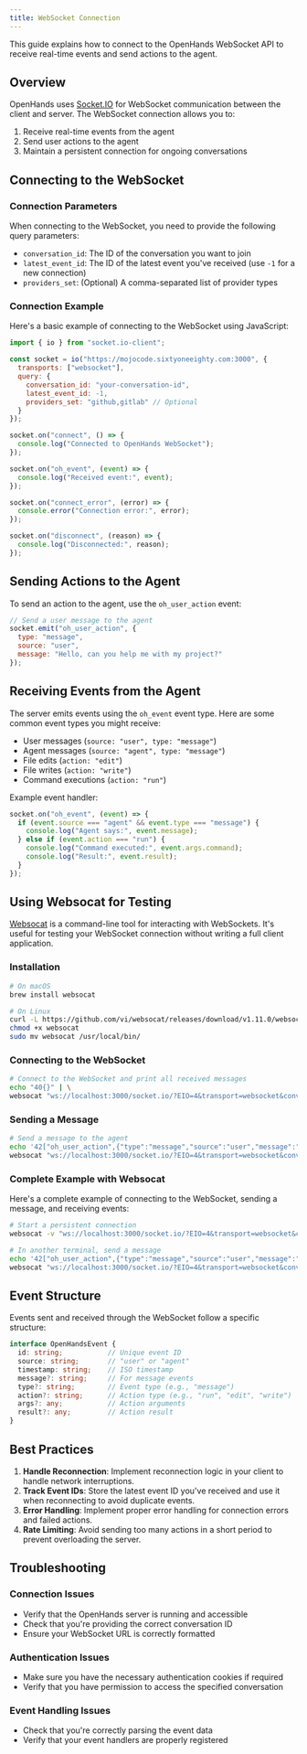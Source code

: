 ```yaml
---
title: WebSocket Connection
---
```


This guide explains how to connect to the OpenHands WebSocket API to receive real-time events and send actions to the agent.

## Overview

OpenHands uses [Socket.IO](https://socket.io/) for WebSocket communication between the client and server. The WebSocket connection allows you to:

1. Receive real-time events from the agent
2. Send user actions to the agent
3. Maintain a persistent connection for ongoing conversations

## Connecting to the WebSocket

### Connection Parameters

When connecting to the WebSocket, you need to provide the following query parameters:

- `conversation_id`: The ID of the conversation you want to join
- `latest_event_id`: The ID of the latest event you've received (use `-1` for a new connection)
- `providers_set`: (Optional) A comma-separated list of provider types

### Connection Example

Here's a basic example of connecting to the WebSocket using JavaScript:

```javascript
import { io } from "socket.io-client";

const socket = io("https://mojocode.sixtyoneeighty.com:3000", {
  transports: ["websocket"],
  query: {
    conversation_id: "your-conversation-id",
    latest_event_id: -1,
    providers_set: "github,gitlab" // Optional
  }
});

socket.on("connect", () => {
  console.log("Connected to OpenHands WebSocket");
});

socket.on("oh_event", (event) => {
  console.log("Received event:", event);
});

socket.on("connect_error", (error) => {
  console.error("Connection error:", error);
});

socket.on("disconnect", (reason) => {
  console.log("Disconnected:", reason);
});
```

## Sending Actions to the Agent

To send an action to the agent, use the `oh_user_action` event:

```javascript
// Send a user message to the agent
socket.emit("oh_user_action", {
  type: "message",
  source: "user",
  message: "Hello, can you help me with my project?"
});
```

## Receiving Events from the Agent

The server emits events using the `oh_event` event type. Here are some common event types you might receive:

- User messages (`source: "user", type: "message"`)
- Agent messages (`source: "agent", type: "message"`)
- File edits (`action: "edit"`)
- File writes (`action: "write"`)
- Command executions (`action: "run"`)

Example event handler:

```javascript
socket.on("oh_event", (event) => {
  if (event.source === "agent" && event.type === "message") {
    console.log("Agent says:", event.message);
  } else if (event.action === "run") {
    console.log("Command executed:", event.args.command);
    console.log("Result:", event.result);
  }
});
```

## Using Websocat for Testing

[Websocat](https://github.com/vi/websocat) is a command-line tool for interacting with WebSockets. It's useful for testing your WebSocket connection without writing a full client application.

### Installation

```bash
# On macOS
brew install websocat

# On Linux
curl -L https://github.com/vi/websocat/releases/download/v1.11.0/websocat.x86_64-unknown-linux-musl > websocat
chmod +x websocat
sudo mv websocat /usr/local/bin/
```

### Connecting to the WebSocket

```bash
# Connect to the WebSocket and print all received messages
echo "40{}" | \
websocat "ws://localhost:3000/socket.io/?EIO=4&transport=websocket&conversation_id=your-conversation-id&latest_event_id=-1"
```

### Sending a Message

```bash
# Send a message to the agent
echo '42["oh_user_action",{"type":"message","source":"user","message":"Hello, agent!"}]' | \
websocat "ws://localhost:3000/socket.io/?EIO=4&transport=websocket&conversation_id=your-conversation-id&latest_event_id=-1"
```

### Complete Example with Websocat

Here's a complete example of connecting to the WebSocket, sending a message, and receiving events:

```bash
# Start a persistent connection
websocat -v "ws://localhost:3000/socket.io/?EIO=4&transport=websocket&conversation_id=your-conversation-id&latest_event_id=-1"

# In another terminal, send a message
echo '42["oh_user_action",{"type":"message","source":"user","message":"Can you help me with my project?"}]' | \
websocat "ws://localhost:3000/socket.io/?EIO=4&transport=websocket&conversation_id=your-conversation-id&latest_event_id=-1"
```

## Event Structure

Events sent and received through the WebSocket follow a specific structure:

```typescript
interface OpenHandsEvent {
  id: string;           // Unique event ID
  source: string;       // "user" or "agent"
  timestamp: string;    // ISO timestamp
  message?: string;     // For message events
  type?: string;        // Event type (e.g., "message")
  action?: string;      // Action type (e.g., "run", "edit", "write")
  args?: any;           // Action arguments
  result?: any;         // Action result
}
```

## Best Practices

1. **Handle Reconnection**: Implement reconnection logic in your client to handle network interruptions.
2. **Track Event IDs**: Store the latest event ID you've received and use it when reconnecting to avoid duplicate events.
3. **Error Handling**: Implement proper error handling for connection errors and failed actions.
4. **Rate Limiting**: Avoid sending too many actions in a short period to prevent overloading the server.

## Troubleshooting

### Connection Issues

- Verify that the OpenHands server is running and accessible
- Check that you're providing the correct conversation ID
- Ensure your WebSocket URL is correctly formatted

### Authentication Issues

- Make sure you have the necessary authentication cookies if required
- Verify that you have permission to access the specified conversation

### Event Handling Issues

- Check that you're correctly parsing the event data
- Verify that your event handlers are properly registered
